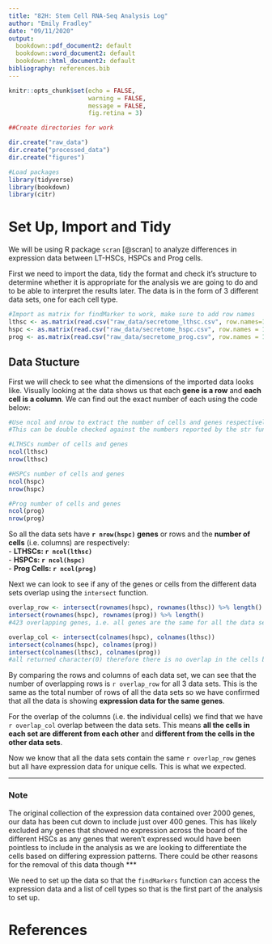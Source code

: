 ```yaml
---
title: "82H: Stem Cell RNA-Seq Analysis Log"
author: "Emily Fradley"
date: "09/11/2020"
output:
  bookdown::pdf_document2: default
  bookdown::word_document2: default
  bookdown::html_document2: default
bibliography: references.bib
---
```


```r
knitr::opts_chunk$set(echo = FALSE, 
                      warning = FALSE,
                      message = FALSE,
                      fig.retina = 3)

##Create directories for work

dir.create("raw_data")
dir.create("processed_data")
dir.create("figures")
```

```r
#Load packages
library(tidyverse)
library(bookdown)
library(citr)
```

# Set Up, Import and Tidy

We will be using R package `scran` [@scran] to analyze differences in expression data between LT-HSCs, HSPCs and Prog cells. 

First we need to import the data, tidy the format and check it's structure to determine whether it is appropriate for the analysis we are going to do and to be able to interpret the results later. The data is in the form of 3 different data sets, one for each cell type.

```r
#Import as matrix for findMarker to work, make sure to add row names
lthsc <- as.matrix(read.csv("raw_data/secretome_lthsc.csv", row.names=1))
hspc <- as.matrix(read.csv("raw_data/secretome_hspc.csv", row.names = 1))
prog <- as.matrix(read.csv("raw_data/secretome_prog.csv", row.names = 1))

```

## Data Stucture

First we will check to see what the dimensions of the imported data looks like. Visually looking at the data shows us that each **gene is a row** and **each cell is a column**. We can find out the exact number of each using the code below:  
<!-- Summarizing some of the data to make ourselves more familiar -->
```r
#Use ncol and nrow to extract the number of cells and genes respectively
#This can be double checked against the numbers reported by the str function

#LTHSCs number of cells and genes
ncol(lthsc)
nrow(lthsc)

#HSPCs number of cells and genes
ncol(hspc)
nrow(hspc)

#Prog number of cells and genes
ncol(prog)
nrow(prog)
```

So all the data sets have **`r nrow(hspc)` genes** or rows and the **number of cells** (i.e. columns) are respectively:  
- **LTHSCs: `r ncol(lthsc)`**  
- **HSPCs: `r ncol(hspc)`**  
- **Prog Cells: `r ncol(prog)`**  


Next we can look to see if any of the genes or cells from the different data sets overlap using the `intersect` function.

```r
overlap_row <- intersect(rownames(hspc), rownames(lthsc)) %>% length()
intersect(rownames(hspc), rownames(prog)) %>% length()
#423 overlapping genes, i.e. all genes are the same for all the data sets

overlap_col <- intersect(colnames(hspc), colnames(lthsc))
intersect(colnames(hspc), colnames(prog))
intersect(colnames(lthsc), colnames(prog))
#all returned character(0) therefore there is no overlap in the cells between the data sets

```

By comparing the rows and columns of each data set, we can see that the number of overlapping rows is `r overlap_row` for all 3 data sets. This is the same as the total number of rows of all the data sets so we have confirmed that all the data is showing **expression data for the same genes**.  

For the overlap of the columns (i.e. the individual cells) we find that we have `r overlap_col` overlap between the data sets. This means **all the cells in each set are different from each other** and **different from the cells in the other data sets**.  

Now we know that all the data sets contain the same `r overlap_row`  genes but all have expression data for unique cells. This is what we expected.  

***
### Note
The original collection of the expression data contained over 2000 genes, our data has been cut down to include just over 400 genes. This has likely excluded any genes that showed no expression across the board of the different HSCs as any genes that weren't expressed would have been pointless to include in the analysis as we are looking to differentiate the cells based on differing expression patterns. There could be other reasons for the removal of this data though
***




We need to set up the data so that the `findMarkers` function can access the expression data and a list of cell types so that is the first part of the analysis to set up.


# References

